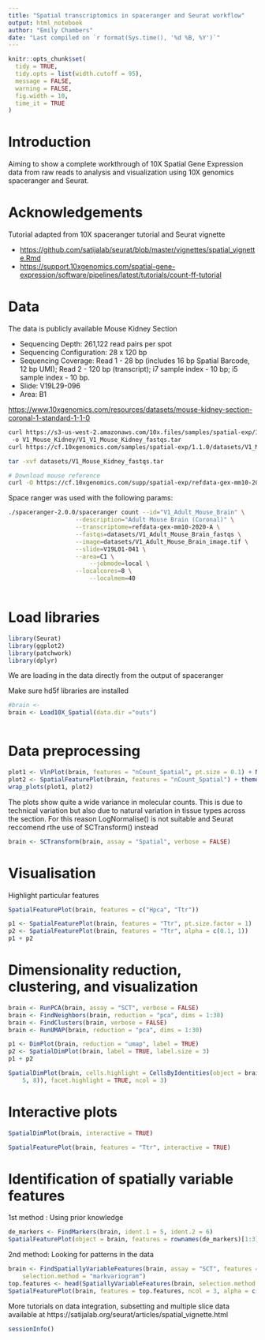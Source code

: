 ```yaml
---
title: "Spatial transcriptomics in spaceranger and Seurat workflow"
output: html_notebook
author: "Emily Chambers"
date: "Last compiled on `r format(Sys.time(), '%d %B, %Y')`"
---
```


```r
knitr::opts_chunk$set(
  tidy = TRUE,
  tidy.opts = list(width.cutoff = 95),
  message = FALSE,
  warning = FALSE,
  fig.width = 10,
  time_it = TRUE
)

```
# Introduction

Aiming to show a complete workthrough of 10X Spatial Gene Expression data from raw reads to analysis and visualization using 10X genomics spaceranger and Seurat.

# Acknowledgements

Tutorial adapted from 10X spaceranger tutorial and Seurat vignette

-   <https://github.com/satijalab/seurat/blob/master/vignettes/spatial_vignette.Rmd>
-   <https://support.10xgenomics.com/spatial-gene-expression/software/pipelines/latest/tutorials/count-ff-tutorial>

# Data

The data is publicly available Mouse Kidney Section

-   Sequencing Depth: 261,122 read pairs per spot
-   Sequencing Configuration: 28 x 120 bp
-   Sequencing Coverage: Read 1 - 28 bp (includes 16 bp Spatial Barcode, 12 bp UMI); Read 2 - 120 bp (transcript); i7 sample index - 10 bp; i5 sample index - 10 bp.
-   Slide: V19L29-096
-   Area: B1

<https://www.10xgenomics.com/resources/datasets/mouse-kidney-section-coronal-1-standard-1-1-0>

```bash
curl https://s3-us-west-2.amazonaws.com/10x.files/samples/spatial-exp/1.1.0/datasets/V1_Mouse_Kidney_fastqs.tar
 -o V1_Mouse_Kidney/V1_V1_Mouse_Kidney_fastqs.tar
curl https://cf.10xgenomics.com/samples/spatial-exp/1.1.0/datasets/V1_Mouse_Kidney_image.tif -o V1_Mouse_Kidney/V1_Adult_V1_Mouse_Kidney_image.tif

tar -xvf datasets/V1_Mouse_Kidney_fastqs.tar

# Download mouse reference
curl -O https://cf.10xgenomics.com/supp/spatial-exp/refdata-gex-mm10-2020-A.tar.gz

```

Space ranger was used with the following params:

```bash
./spaceranger-2.0.0/spaceranger count --id="V1_Adult_Mouse_Brain" \
                   --description="Adult Mouse Brain (Coronal)" \
                   --transcriptome=refdata-gex-mm10-2020-A \
                   --fastqs=datasets/V1_Adult_Mouse_Brain_fastqs \
                   --image=datasets/V1_Adult_Mouse_Brain_image.tif \
                   --slide=V19L01-041 \
                   --area=C1 \
		               --jobmode=local \
                   --localcores=8 \
		               --localmem=40
		               
```

# Load libraries

```r
library(Seurat)
library(ggplot2)
library(patchwork)
library(dplyr)
```

We are loading in the data directly from the output of spaceranger

Make sure hd5f libraries are installed

```r
#brain <- 
brain <- Load10X_Spatial(data.dir ="outs")



```

# Data preprocessing

```r
plot1 <- VlnPlot(brain, features = "nCount_Spatial", pt.size = 0.1) + NoLegend()
plot2 <- SpatialFeaturePlot(brain, features = "nCount_Spatial") + theme(legend.position = "right")
wrap_plots(plot1, plot2)

```
The plots show quite a wide variance in molecular counts. This is due to technical variation but also due to natural variation in tissue types across the section. For this reason LogNormalise() is not suitable and Seurat reccomend rthe use of SCTransform() instead
```r
brain <- SCTransform(brain, assay = "Spatial", verbose = FALSE)
```

# Visualisation

Highlight particular features
```r
SpatialFeaturePlot(brain, features = c("Hpca", "Ttr"))
```

```r
p1 <- SpatialFeaturePlot(brain, features = "Ttr", pt.size.factor = 1)
p2 <- SpatialFeaturePlot(brain, features = "Ttr", alpha = c(0.1, 1))
p1 + p2
```
# Dimensionality reduction, clustering, and visualization
```r
brain <- RunPCA(brain, assay = "SCT", verbose = FALSE)
brain <- FindNeighbors(brain, reduction = "pca", dims = 1:30)
brain <- FindClusters(brain, verbose = FALSE)
brain <- RunUMAP(brain, reduction = "pca", dims = 1:30)
```

```r
p1 <- DimPlot(brain, reduction = "umap", label = TRUE)
p2 <- SpatialDimPlot(brain, label = TRUE, label.size = 3)
p1 + p2
```

```r
SpatialDimPlot(brain, cells.highlight = CellsByIdentities(object = brain, idents = c(2, 1, 4, 3,
    5, 8)), facet.highlight = TRUE, ncol = 3)
```
# Interactive plots
```r
SpatialDimPlot(brain, interactive = TRUE) 

SpatialFeaturePlot(brain, features = "Ttr", interactive = TRUE)
```

# Identification of spatially variable features

1st method : Using prior knowledge

```r
de_markers <- FindMarkers(brain, ident.1 = 5, ident.2 = 6)
SpatialFeaturePlot(object = brain, features = rownames(de_markers)[1:3], alpha = c(0.1, 1), ncol = 3)

```

2nd method: Looking for patterns in the data

```r
brain <- FindSpatiallyVariableFeatures(brain, assay = "SCT", features = VariableFeatures(brain)[1:500],
    selection.method = "markvariogram")
top.features <- head(SpatiallyVariableFeatures(brain, selection.method = "markvariogram"), 6)
SpatialFeaturePlot(brain, features = top.features, ncol = 3, alpha = c(0.1, 1))
```

More tutorials on data integration, subsetting and multiple slice data available at https://satijalab.org/seurat/articles/spatial_vignette.html

```r
sessionInfo()
```


